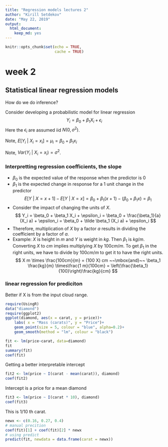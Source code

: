 ```yaml
---
title: "Regression models lectures 2"
author: "Kirill Setdekov"
date: "May 22, 2019"
output:
  html_document:
    keep_md: yes
---
```


```r
knitr::opts_chunk$set(echo = TRUE,
                      cache = TRUE)
```

# week 2

## Statistical linear regression models

How do we do inference?

Consider developing a probabilistic model for linear regression
$$
Y_i = \beta_0 + \beta_1 X_i + \epsilon_{i}
$$
Here the $\epsilon_{i}$ are assumed iid $N(0, \sigma^2)$. 

Note, $E[Y_i ~|~ X_i = x_i] = \mu_i = \beta_0 + \beta_1 x_i$

Note, $Var(Y_i ~|~ X_i = x_i) = \sigma^2$.

### Interpretting regression coefficients, the slope
* $\beta_0$ is the expected value of the response when the predictor is 0
* $\beta_1$ is the expected change in response for a 1 unit change in the predictor
$$
E[Y ~|~ X = x+1] - E[Y ~|~ X = x] =
\beta_0 + \beta_1 (x + 1) - (\beta_0 + \beta_1 x ) = \beta_1
$$
* Consider the impact of changing the units of $X$. 
$$
Y_i = \beta_0 + \beta_1 X_i + \epsilon_i
= \beta_0 + \frac{\beta_1}{a} (X_i a) + \epsilon_i
= \beta_0 + \tilde \beta_1 (X_i a) + \epsilon_i
$$
* Therefore, multiplication of $X$ by a factor $a$ results in dividing the coefficient by a factor of $a$. 
* Example: $X$ is height in $m$ and $Y$ is weight in $kg$. Then $\beta_1$ is $kg/m$. Converting $X$ to $cm$ implies multiplying $X$ by $100 cm/m$. To get $\beta_1$ in the right units, we have to divide by $100 cm /m$ to get it to have the right units. 
$$
X m \times \frac{100cm}{m} = (100 X) cm
~~\mbox{and}~~
\beta_1 \frac{kg}{m} \times\frac{1 m}{100cm} = 
\left(\frac{\beta_1}{100}\right)\frac{kg}{cm}
$$


### linear regression for prediciton

Better if X is from the input cloud range.

```r
require(UsingR)
data("diamond")
require(ggplot2)
ggplot(diamond, aes(x = carat, y = price))+
    labs( x = "Mass (carats)", y = "Price")+
    geom_point(size = 5, colour = "blue", alpha=0.2)+
    geom_smooth(method = "lm", colour = "black")

fit <- lm(price~carat, data=diamond)
fit
summary(fit)
coef(fit)
```

Getting a better interpretable intercept

```r
fit2 <- lm(price ~ I(carat - mean(carat)), diamond)
coef(fit2)
```
Intercept is a price for a mean diamond

```r
fit3 <- lm(price ~ I(carat * 10), diamond)
coef(fit3)
```

This is 1/10 th carat.

```r
newx <- c(0.16, 0.27, 0.4)
# manual precition
coef(fit)[1] + coef(fit)[2] * newx
# using predict
predict(fit, newdata = data.frame(carat = newx))
```

